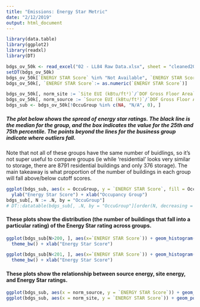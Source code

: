 ```yaml
---
title: "Emissions: Energy Star Metric"
date: "2/12/2019"
output: html_document
---
```


```r
library(data.table)
library(ggplot2)
library(readxl)
library(DT)
```


```r
bdgs_ov_50k <- read_excel("02 - LL84 Raw Data.xlsx", sheet = "cleaned2016over50k")
setDT(bdgs_ov_50k)
bdgs_ov_50k[`ENERGY STAR Score` %in% "Not Available", `ENERGY STAR Score` := NA ]
bdgs_ov_50k[, `ENERGY STAR Score`:= as.numeric(`ENERGY STAR Score`)]

bdgs_ov_50k[, norm_site := `Site EUI (kBtu/ft²)`/`DOF Gross Floor Area`]
bdgs_ov_50k[, norm_source := `Source EUI (kBtu/ft²)`/`DOF Gross Floor Area`]
bdgs_sub <- bdgs_ov_50k[!OccuGroup %in% c(NA, "N/A", 0), ]
```


##### The plot below shows the spread of energy star ratings. The black line is the median for the group, and the box indicates the value for the 25th and 75th percentile. The points beyond the lines for the business group indicate where outliers fall. 

Note that not all of these groups have the same number of buidlings, so it's not super useful to compare groups (ie while 'residential' looks very similar to storage, there are 8791 residential buildings and only 376 storage). The main takeaway is what proportion of the number of buildings in each group will fall above/below cutoff scores. 
```r
ggplot(bdgs_sub, aes(x = OccuGroup, y = `ENERGY STAR Score`, fill = OccuGroup)) + geom_boxplot(show.legend = FALSE) + coord_flip() + theme_classic() + 
  ylab("Energy Star Score") + xlab("Occupancy Group") 
bdgs_sub[, N := .N, by = "OccuGroup"]
# DT::datatable(bdgs_sub[, .N, by = "OccuGroup"][order(N, decreasing = TRUE)])
```



#### These plots show the distribution (the number of buildings that fall into a particular rating) of the Energy Star rating across groups.

```r
ggplot(bdgs_sub[N>200, ], aes(x=`ENERGY STAR Score`)) + geom_histogram() + facet_wrap(~OccuGroup) + 
  theme_bw() + xlab("Energy Star Score")

ggplot(bdgs_sub[N<201, ], aes(x=`ENERGY STAR Score`)) + geom_histogram() + facet_wrap(~OccuGroup) + 
  theme_bw() + xlab("Energy Star Score")
```


#### These plots show the relationship between source energy, site energy, and Energy Star ratings. 
```r
ggplot(bdgs_sub, aes(x = norm_source, y = `ENERGY STAR Score`)) + geom_point() + theme_bw() + facet_wrap(~OccuGroup) + xlab("Source Energy/Floor Area")
ggplot(bdgs_sub, aes(x = norm_site, y = `ENERGY STAR Score`)) + geom_point() + theme_bw() + facet_wrap(~OccuGroup) + xlab("Site Energy/Floor Area")
```

